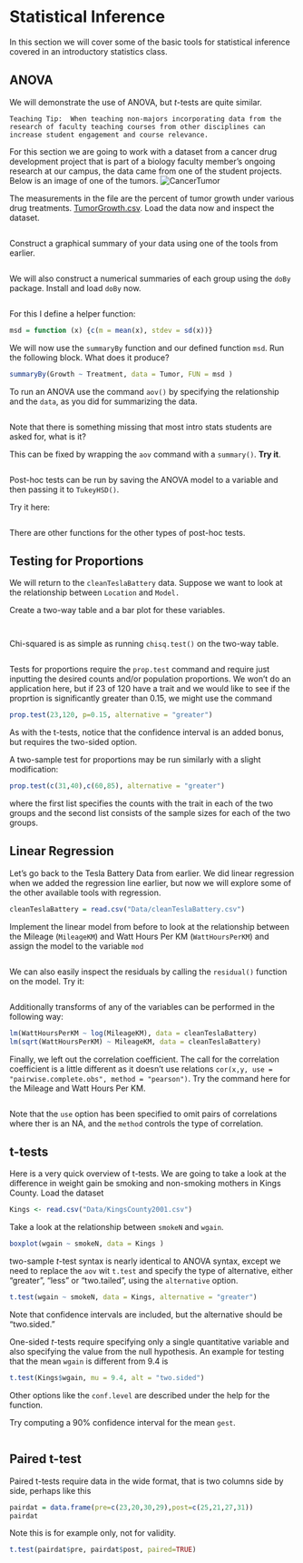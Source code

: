 # Statistical Inference

In this section we will cover some of the basic tools for statistical inference covered in an introductory statistics class.

## ANOVA
We will demonstrate the use of ANOVA, but *t*-tests are quite similar.

    Teaching Tip:  When teaching non-majors incorporating data from the research of faculty teaching courses from other disciplines can increase student engagement and course relevance.
    


For this section we are going to work with a dataset from a cancer drug development project that is part of a biology faculty member's ongoing research at our campus, the data came from one of the student projects.  Below is an image of one of the tumors.
![CancerTumor](Images/Tumor.jpg)

The measurements in the file are the percent of tumor growth under various drug treatments. [TumorGrowth.csv](Data/Tumor.csv).  Load the data now and inspect the dataset.
```r

```


Construct a graphical summary of your data using one of the tools from earlier.

```r

```

We will also construct a numerical summaries of each group using the 
 `doBy` package.  Install and load `doBy` now.
```r

```

For this I define a helper function:
```r
msd = function (x) {c(m = mean(x), stdev = sd(x))}
```

We will now use the `summaryBy` function and our defined function `msd`.  Run the following block.  What does it produce?

```r
summaryBy(Growth ~ Treatment, data = Tumor, FUN = msd )

```
To run an ANOVA use the command `aov()` by specifying the relationship and the `data`, as you did for summarizing the data. 

```r

```
Note that there is something missing that most intro stats students are asked for, what is it?

This can be fixed by wrapping the `aov` command with a `summary()`.  **Try it**.
```r

```


Post-hoc tests can be run by saving the ANOVA model to a variable and then passing it to `TukeyHSD()`.

Try it here:

```r

```
There are other functions for the other types of post-hoc tests.


## Testing for Proportions
We will return to the `cleanTeslaBattery` data.  Suppose we want to look at the relationship between `Location` and `Model.`  

Create a two-way table and a bar plot for these variables.
```r


```

```r

```

Chi-squared is as simple as running `chisq.test()` on the two-way table.
```r

```

Tests for proportions require the `prop.test` command and require just inputting the desired counts and/or population proportions.  We won't do an application here, but if 23 of 120 have a trait and we would like to see if the proprtion is significantly greater than 0.15, we might use the command
```r
prop.test(23,120, p=0.15, alternative = "greater")
```

As with the t-tests, notice that the confidence interval is an added bonus, but requires the two-sided option.

A two-sample test for proportions may be run similarly with a slight modification:
```r
prop.test(c(31,40),c(60,85), alternative = "greater")
```

where the first list specifies the counts with the trait in each of the two groups and the second list consists of the sample sizes for each of the two groups.

## Linear Regression

Let's go back to the Tesla Battery Data from earlier.  We did linear regression when we added the regression line earlier, but now we will explore some of the other available tools with regression.

```r
cleanTeslaBattery = read.csv("Data/cleanTeslaBattery.csv")
```

Implement the linear model from before to look at the relationship between the Mileage (`MileageKM`) and Watt Hours Per KM (`WattHoursPerKM`) and assign the model to the variable `mod`

```r

```

We can also easily inspect the residuals by calling the `residual()` function on the model.  Try it:
```r

```

Additionally transforms of any of the variables can be performed in the following way:


```r
lm(WattHoursPerKM ~ log(MileageKM), data = cleanTeslaBattery)
lm(sqrt(WattHoursPerKM) ~ MileageKM, data = cleanTeslaBattery)
```

Finally, we left out the correlation coefficient.  The call for the correlation coefficient is a little different as it doesn't use relations `cor(x,y, use = "pairwise.complete.obs", method = "pearson")`.  Try the command here for the Mileage and Watt Hours Per KM.

```r


```

Note that the `use` option has been specified to omit pairs of correlations where ther is an NA, and the `method` controls the type of correlation.



## t-tests
Here is a very quick overview of t-tests.  We are going to take a look at the difference in weight gain be smoking and non-smoking mothers in Kings County.  Load the dataset

```r
Kings <- read.csv("Data/KingsCounty2001.csv") 
```
Take a look at the relationship between `smokeN` and `wgain`.
```r
boxplot(wgain ~ smokeN, data = Kings )
```

two-sample *t*-test syntax is nearly identical to ANOVA syntax, except we need to replace the `aov` wit `t.test` and specify the type of alternative, either "greater", "less" or "two.tailed", using the `alternative` option.

```r
t.test(wgain ~ smokeN, data = Kings, alternative = "greater")
```
Note that confidence intervals are included, but the alternative should be "two.sided."


One-sided *t*-tests require specifying only a single quantitative variable and also specifying the value from the null hypothesis.  An example for testing that the mean `wgain` is different from 9.4 is

```r
t.test(Kings$wgain, mu = 9.4, alt = "two.sided")
```

Other options like the `conf.level` are described under the help for the function.

Try computing a 90% confidence interval for the mean `gest`.

```r

```


## Paired t-test
Paired t-tests require data in the wide format, that is two columns side by side, perhaps like this
```r
pairdat = data.frame(pre=c(23,20,30,29),post=c(25,21,27,31))
pairdat
```
Note this is for example only, not for validity.
```r
t.test(pairdat$pre, pairdat$post, paired=TRUE)
```



